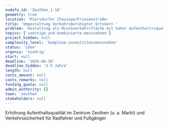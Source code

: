 ```yaml
---
nudafa_id: 'Zeuthen_1-18'
geometry: true
location: 'Miersdorfer Chaussee/Friesenstraße'
title: 'Umgestaltung Verkehrsberuhigter Ortskern '
problem: 'Gestaltung als Mischverkehrsfläche mit hoher Aufenthaltrsqualität; Friesenstraße: Abgleich mit Planung interkommunaler Radweg "Achse westlich der Bahn" erforderlich; ggf. Prüfung Einbahnstraßenregelung'
topics: ['sonstige-and-kombinierte-massnahnen']
project_hidden: null
complexity_level: 'komplexe-investitionsmassnahme'
status: 'idee'
urgency: 'niedrig'
start: null
deadline: '2026-06-30'
deadline_hidden: '2-5 Jahre'
length: null
costs_amount: null
costs_remarks: null
funding_quota: null
admin_authority: []
town: 'zeuthen'
stakeholders: null
---
```


Erhöhung Aufenthaltsqualität im Zentrum Zeuthen (u. a. Markt) und Verkehrssicherheit für Radfahrer und Fußgänger
